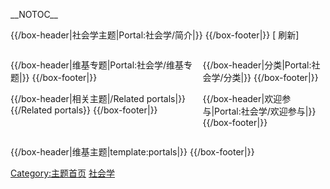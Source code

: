 <!-- 這個主題使用這個語法建立： subst:box portal skeleton| topic={{{topic}}}|  -->
__NOTOC__
<div align="center">
{{browsebar}}
</div>

{{/box-header|社会学主题|Portal:社会学/简介|}}
{{Portal:社会学/简介}}
{{/box-footer|}}
[{{fullurl:Portal:社会学|action=purge}} 刷新]
<div style="float:left; width:60%;"> <!-- This width add to the the margin below to equal 100%-->

{{Random portal component|max=7|header=特色条目|footer=更多特色条目……|subpage=Selected article}}

{{Random portal component|max=7|header=特色图片||footer=更多特色图片……|subpage=Selected picture}}

{{/box-header|维基专题|Portal:社会学/维基专题|}}
{{Portal:社会学/维基专题}}
{{/box-footer|}}

</div>

<div style="float:right; width:39%"> <!-- This margin should be right of the above -->

{{Random portal component|max=8|header=社会学家|footer=更多社会学家……|subpage=Sociologist}}

{{/box-header|分类|Portal:社会学/分类|}}
{{Portal:社会学/分类}}
{{/box-footer|}}

{{/box-header|欢迎参与|Portal:社会学/欢迎参与|}}
{{Portal:社会学/欢迎参与}}
{{/box-footer|}}

</div>

{{/box-header|相关主题|{{FULLPAGENAME}}/Related portals|}}
{{{{FULLPAGENAME}}/Related portals}}
{{/box-footer|}}

<div style="float:right; width:100%">
{{/box-header|维基主题|template:portals|}}
{{portals}}
{{/box-footer|}}

[[Category:主题首页|Category:主题首页]]
[[Category:社会学|]]